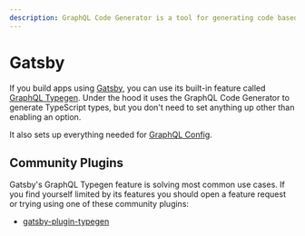 ```yaml
---
description: GraphQL Code Generator is a tool for generating code based on your GraphQL schema and operations.
---
```


# Gatsby

If you build apps using [Gatsby](https://gatsbyjs.com), you can use its built-in feature called [GraphQL Typegen](https://gatsbyjs.com/docs/how-to/local-development/graphql-typegen). Under the hood it uses the GraphQL Code Generator to generate TypeScript types, but you don't need to set anything up other than enabling an option.

It also sets up everything needed for [GraphQL Config](https://graphql-config.com).

## Community Plugins

Gatsby's GraphQL Typegen feature is solving most common use cases. If you find yourself limited by its features you should open a feature request or trying using one of these community plugins:

- [gatsby-plugin-typegen](https://github.com/cometkim/gatsby-plugin-typegen)

